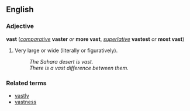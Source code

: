 ==English==
===Adjective===
'''vast''' (''[[comparative]]'' '''vaster''' ''or'' '''more vast''', ''[[superlative]]'' '''vastest''' ''or'' '''most vast''')

#Very large or wide (literally or figuratively).
#:''The Sahara desert is vast.''
#:''There is a vast difference between them.''

===Related terms===
*[[vastly]]
*[[vastness]]